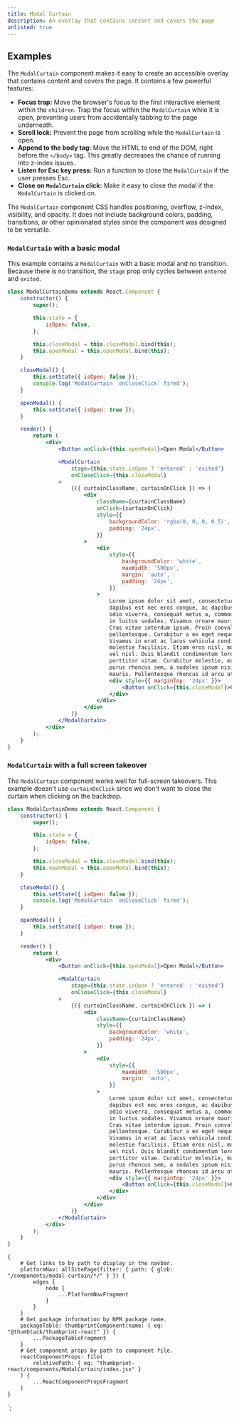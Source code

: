 ```yaml
---
title: Modal Curtain
description: An overlay that contains content and covers the page
unlisted: true
---
```



<ComponentHeader data={props.data} />

## Examples

The `ModalCurtain` component makes it easy to create an accessible overlay that contains content and covers the page. It contains a few powerful features:

-   **Focus trap:** Move the browser's focus to the first interactive element within the `children`. Trap the focus within the `ModalCurtain` while it is open, preventing users from accidentally tabbing to the page underneath.
-   **Scroll lock:** Prevent the page from scrolling while the `ModalCurtain` is open.
-   **Append to the body tag:** Move the HTML to end of the DOM, right before the `</body>` tag. This greatly decreases the chance of running into z-index issues.
-   **Listen for Esc key press:** Run a function to close the `ModalCurtain` if the user presses Esc.
-   **Close on `ModalCurtain` click:** Make it easy to close the modal if the `ModalCurtain` is clicked on.

The `ModalCurtain` component CSS handles positioning, overflow, z-index, visibility, and opacity. It does not include background colors, padding, transitions, or other opinionated styles since the component was designed to be versatile.

### `ModalCurtain` with a basic modal

This example contains a `ModalCurtain` with a basic modal and no transition. Because there is no transition, the `stage` prop only cycles between `entered` and `exited`.

```jsx
class ModalCurtainDemo extends React.Component {
    constructor() {
        super();

        this.state = {
            isOpen: false,
        };

        this.closeModal = this.closeModal.bind(this);
        this.openModal = this.openModal.bind(this);
    }

    closeModal() {
        this.setState({ isOpen: false });
        console.log('ModalCurtain `onCloseClick` fired');
    }

    openModal() {
        this.setState({ isOpen: true });
    }

    render() {
        return (
            <div>
                <Button onClick={this.openModal}>Open Modal</Button>

                <ModalCurtain
                    stage={this.state.isOpen ? 'entered' : 'exited'}
                    onCloseClick={this.closeModal}
                >
                    {({ curtainClassName, curtainOnClick }) => (
                        <div
                            className={curtainClassName}
                            onClick={curtainOnClick}
                            style={{
                                backgroundColor: 'rgba(0, 0, 0, 0.5)',
                                padding: '24px',
                            }}
                        >
                            <div
                                style={{
                                    backgroundColor: 'white',
                                    maxWidth: '500px',
                                    margin: 'auto',
                                    padding: '24px',
                                }}
                            >
                                Lorem ipsum dolor sit amet, consectetur adipiscing elit. Vestibulum
                                dapibus est nec eros congue, ac dapibus ipsum cursus. Quisque at
                                odio viverra, consequat metus a, commodo ipsum. Donec sodales sapien
                                in luctus sodales. Vivamus ornare mauris in arcu maximus placerat.
                                Cras vitae interdum ipsum. Proin convallis quis elit quis
                                pellentesque. Curabitur a ex eget neque congue tempor sed ut felis.
                                Vivamus in erat ac lacus vehicula condimentum. Nam fringilla
                                molestie facilisis. Etiam eros nisl, mattis et sagittis non, blandit
                                vel nisl. Duis blandit condimentum lorem, sed convallis sapien
                                porttitor vitae. Curabitur molestie, massa et molestie aliquam, odio
                                purus rhoncus sem, a sodales ipsum nisi ac nibh. Nunc in dapibus
                                mauris. Pellentesque rhoncus id arcu at auctor.
                                <div style={{ marginTop: '24px' }}>
                                    <Button onClick={this.closeModal}>Close Modal</Button>
                                </div>
                            </div>
                        </div>
                    )}
                </ModalCurtain>
            </div>
        );
    }
}
```

### `ModalCurtain` with a full screen takeover

The `ModalCurtain` component works well for full-screen takeovers. This example doesn't use `curtainOnClick` since we don't want to close the curtain when clicking on the backdrop.

```jsx
class ModalCurtainDemo extends React.Component {
    constructor() {
        super();

        this.state = {
            isOpen: false,
        };

        this.closeModal = this.closeModal.bind(this);
        this.openModal = this.openModal.bind(this);
    }

    closeModal() {
        this.setState({ isOpen: false });
        console.log('ModalCurtain `onCloseClick` fired');
    }

    openModal() {
        this.setState({ isOpen: true });
    }

    render() {
        return (
            <div>
                <Button onClick={this.openModal}>Open Modal</Button>

                <ModalCurtain
                    stage={this.state.isOpen ? 'entered' : 'exited'}
                    onCloseClick={this.closeModal}
                >
                    {({ curtainClassName, curtainOnClick }) => (
                        <div
                            className={curtainClassName}
                            style={{
                                backgroundColor: 'white',
                                padding: '24px',
                            }}
                        >
                            <div
                                style={{
                                    maxWidth: '500px',
                                    margin: 'auto',
                                }}
                            >
                                Lorem ipsum dolor sit amet, consectetur adipiscing elit. Vestibulum
                                dapibus est nec eros congue, ac dapibus ipsum cursus. Quisque at
                                odio viverra, consequat metus a, commodo ipsum. Donec sodales sapien
                                in luctus sodales. Vivamus ornare mauris in arcu maximus placerat.
                                Cras vitae interdum ipsum. Proin convallis quis elit quis
                                pellentesque. Curabitur a ex eget neque congue tempor sed ut felis.
                                Vivamus in erat ac lacus vehicula condimentum. Nam fringilla
                                molestie facilisis. Etiam eros nisl, mattis et sagittis non, blandit
                                vel nisl. Duis blandit condimentum lorem, sed convallis sapien
                                porttitor vitae. Curabitur molestie, massa et molestie aliquam, odio
                                purus rhoncus sem, a sodales ipsum nisi ac nibh. Nunc in dapibus
                                mauris. Pellentesque rhoncus id arcu at auctor.
                                <div style={{ marginTop: '24px' }}>
                                    <Button onClick={this.closeModal}>Close Modal</Button>
                                </div>
                            </div>
                        </div>
                    )}
                </ModalCurtain>
            </div>
        );
    }
}
```

<ComponentFooter data={props.data} />

    {
        # Get links to by path to display in the navbar.
        platformNav: allSitePage(filter: { path: { glob: "/components/modal-curtain/*/" } }) {
            edges {
                node {
                    ...PlatformNavFragment
                }
            }
        }
        # Get package information by NPM package name.
        packageTable: thumbprintComponent(name: { eq: "@thumbtack/thumbprint-react" }) {
            ...PackageTableFragment
        }
        # Get component props by path to component file.
        reactComponentProps: file(
            relativePath: { eq: "thumbprint-react/components/ModalCurtain/index.jsx" }
        ) {
            ...ReactComponentPropsFragment
        }
    }
`;
